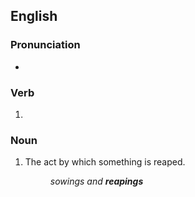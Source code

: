 ==English==

===Pronunciation===
* {{rhymes|iːpɪŋ|lang=en}}

===Verb===
{{head|en|present participle}}

# {{present participle of|reap|lang=en|nocat=1}}

===Noun===
{{en-noun}}

# The act by which something is reaped.
#: ''sowings and '''reapings'''''